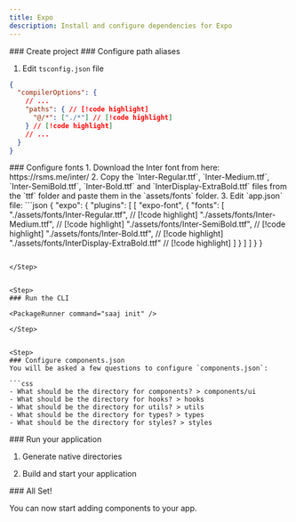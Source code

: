 ```yaml
---
title: Expo
description: Install and configure dependencies for Expo
---
```



<Steps>


<Step>
### Create project

<PackageRunner command="create-expo-app@latest" />

</Step>


<Step>
### Configure path aliases

1. Edit `tsconfig.json` file
```json
{
  "compilerOptions": {
    // ...
    "paths": { // [!code highlight]
      "@/*": ["./*"] // [!code highlight]
    } // [!code highlight]
    // ...
  }
}
```

</Step>


<Step>
### Configure fonts
1. Download the Inter font from here: https://rsms.me/inter/
2. Copy the `Inter-Regular.ttf`, `Inter-Medium.ttf`, `Inter-SemiBold.ttf`, `Inter-Bold.ttf` and `InterDisplay-ExtraBold.ttf` files from the `ttf` folder and paste them in the `assets/fonts` folder.
3. Edit `app.json` file:
```json
{
  "expo": {
    "plugins": [
      [
        "expo-font",
        {
          "fonts": [
            "./assets/fonts/Inter-Regular.ttf", // [!code highlight]
            "./assets/fonts/Inter-Medium.ttf",  // [!code highlight]
            "./assets/fonts/Inter-SemiBold.ttf",    // [!code highlight]
            "./assets/fonts/Inter-Bold.ttf",    // [!code highlight]
            "./assets/fonts/InterDisplay-ExtraBold.ttf" // [!code highlight]
          ]
        }
      ]
    ]
  }
}

```

</Step>


<Step>
### Run the CLI

<PackageRunner command="saaj init" />

</Step>


<Step>
### Configure components.json
You will be asked a few questions to configure `components.json`:

```css
- What should be the directory for components? > components/ui
- What should be the directory for hooks? > hooks
- What should be the directory for utils? > utils
- What should be the directory for types? > types
- What should be the directory for styles? > styles
```
</Step>


<Step>
### Run your application

1. Generate native directories

<PackageRunner command="expo prebuild --clean" />


2. Build and start your application

<PackageRunner command="expo run:ios" />

</Step>


<Step>
### All Set!

You can now start adding components to your app.
</Step>


</Steps>
